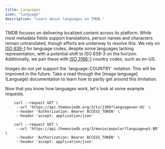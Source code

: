 ```yaml
---
title: Languages
icon: "language"
description: "Learn about languages on TMDB."
---
```


TMDB focuses on delivering localized content across its platform. While most metadata fields support translations, person names and characters remain untranslated, though efforts are underway to resolve this. We rely on [ISO 639-1](https://en.wikipedia.org/wiki/List_of_ISO_639_language_codes) for language codes, despite some languages lacking representation, with a potential shift to ISO 639-3 on the horizon. Additionally, we pair these with [ISO 3166-1](https://en.wikipedia.org/wiki/ISO_3166-1_alpha-2) country codes, such as en-US.

<Note>
  Images do not yet support the `language-COUNTRY` notation. This will be
  improved in the future. Take a read through the [image language](Language)
  documentation to learn how to partly get around this limitation.
</Note>

Now that you know how languages work, let's look at some example requests.

```English_example
    curl --request GET \
     --url 'https://api.themoviedb.org/3/tv/1399?language=en-US' \
     --header 'Authorization: Bearer ACCESS_TOKEN' \
     --header 'accept: application/json'
```

```Portuguese_example
    curl --request GET \
     --url 'https://api.themoviedb.org/3/movie/popular?language=pt-BR' \
     --header 'Authorization: Bearer ACCESS_TOKEN' \
     --header 'accept: application/json'
```
